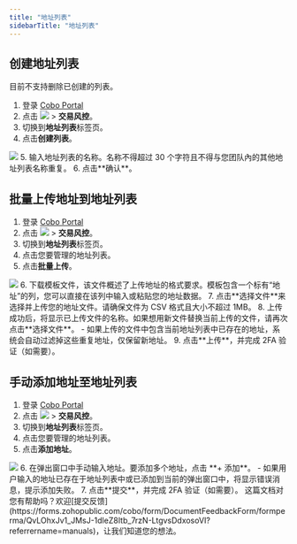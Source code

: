 ```yaml
---
title: "地址列表"
sidebarTitle: "地址列表"
---
```


## 创建地址列表

<Note>目前不支持删除已创建的列表。</Note>

1. 登录 [Cobo Portal](https://portal.cobo.com/login)
2. 点击 <img src="/cn/images/common/wallets_icon_cn.svg" className="icon"/> > **交易风控**。
3. 切换到**地址列表**标签页。
4. 点击**创建列表**。
<img src="/cn/images/risk-controls/create-an-address-list-cn.png" className="screenshot_full_screen"/>
5. 输入地址列表的名称。名称不得超过 30 个字符且不得与您团队內的其他地址列表名称重复。
6. 点击**确认**。




## 批量上传地址到地址列表

1. 登录 [Cobo Portal](https://portal.cobo.com/login)
2. 点击 <img src="/cn/images/common/wallets_icon_cn.svg" className="icon"/> > **交易风控**。
3. 切换到**地址列表**标签页。
4. 点击您要管理的地址列表。
5. 点击**批量上传**。
<img src="/cn/images/risk-controls/batch-upload-cn.png" className="screenshot_full_screen"/>
6. 下载模板文件，该文件概述了上传地址的格式要求。模板包含一个标有“地址”的列，您可以直接在该列中输入或粘贴您的地址数据。
7. 点击**选择文件**来选择并上传您的地址文件。请确保文件为 CSV 格式且大小不超过 1MB。
8. 上传成功后，将显示已上传文件的名称。如果想用新文件替换当前上传的文件，请再次点击**选择文件**。
   - 如果上传的文件中包含当前地址列表中已存在的地址，系统会自动过滤掉这些重复地址，仅保留新地址。
9. 点击**上传**，并完成 2FA 验证（如需要）。

## 手动添加地址至地址列表
1. 登录 [Cobo Portal](https://portal.cobo.com/login)
2. 点击 <img src="/cn/images/common/wallets_icon_cn.svg" className="icon"/> > **交易风控**。
3. 切换到**地址列表**标签页。
4. 点击您要管理的地址列表。
5. 点击**添加地址**。
<img src="/cn/images/risk-controls/batch-upload-cn.png" className="screenshot_full_screen"/>
6. 在弹出窗口中手动输入地址。要添加多个地址，点击 **+ 添加**。
   - 如果用户输入的地址已存在于地址列表中或已添加到当前的弹出窗口中，将显示错误消息，提示添加失败。
7. 点击**提交**，并完成 2FA 验证（如需要）。
<Tip>这篇文档对您有帮助吗？欢迎[提交反馈](https://forms.zohopublic.com/cobo/form/DocumentFeedbackForm/formperma/QvLOhxJv1_JMsJ-1dleZ8Itb_7rzN-LtgvsDdxosoVI?referrername=manuals)，让我们知道您的想法。</Tip>